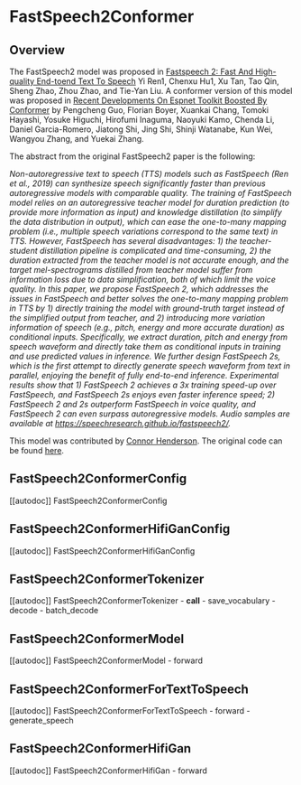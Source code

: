 <!--Copyright 2023 The HuggingFace Team. All rights reserved.

Licensed under the Apache License, Version 2.0 (the "License"); you may not use this file except in compliance with
the License. You may obtain a copy of the License at

http://www.apache.org/licenses/LICENSE-2.0

Unless required by applicable law or agreed to in writing, software distributed under the License is distributed on
an "AS IS" BASIS, WITHOUT WARRANTIES OR CONDITIONS OF ANY KIND, either express or implied. See the License for the
specific language governing permissions and limitations under the License.
-->

# FastSpeech2Conformer

## Overview

The FastSpeech2 model was proposed in [Fastspeech 2: Fast And High-quality End-toend Text To Speech](https://arxiv.org/pdf/2006.04558.pdf) Yi Ren1, Chenxu Hu1, Xu Tan, Tao Qin, Sheng Zhao, Zhou Zhao, and Tie-Yan Liu.
A conformer version of this model was proposed in [Recent Developments On Espnet Toolkit Boosted By Conformer](https://arxiv.org/abs/2110.07205) by Pengcheng Guo, Florian Boyer, Xuankai Chang, Tomoki Hayashi, Yosuke Higuchi, Hirofumi Inaguma, Naoyuki Kamo, Chenda Li, Daniel Garcia-Romero, Jiatong Shi, Jing Shi, Shinji Watanabe, Kun Wei, Wangyou Zhang, and Yuekai Zhang.

The abstract from the original FastSpeech2 paper is the following:

*Non-autoregressive text to speech (TTS) models such as FastSpeech (Ren et al., 2019) can synthesize speech significantly faster than previous autoregressive models with comparable quality. The training of FastSpeech model relies on an autoregressive teacher model for duration prediction (to provide more information as input) and knowledge distillation (to simplify the data distribution in output), which can ease the one-to-many mapping problem (i.e., multiple speech variations correspond to the same text) in TTS. However, FastSpeech has several disadvantages: 1) the teacher-student distillation pipeline is complicated and time-consuming, 2) the duration extracted from the teacher model is not accurate enough, and the target mel-spectrograms distilled from teacher model suffer from information loss due to data simplification, both of which limit the voice quality. In this paper, we propose FastSpeech 2, which addresses the issues in FastSpeech and better solves the one-to-many mapping problem in TTS by 1) directly training the model with ground-truth target instead of the simplified output from teacher, and 2) introducing more variation information of speech (e.g., pitch, energy and more accurate duration) as conditional inputs. Specifically, we extract duration, pitch and energy from speech waveform and directly take them as conditional inputs in training and use predicted values in inference. We further design FastSpeech 2s, which is the first attempt to directly generate speech waveform from text in parallel, enjoying the benefit of fully end-to-end inference. Experimental results show that 1) FastSpeech 2 achieves a 3x training speed-up over FastSpeech, and FastSpeech 2s enjoys even faster inference speed; 2) FastSpeech 2 and 2s outperform FastSpeech in voice quality, and FastSpeech 2 can even surpass autoregressive models. Audio samples are available at https://speechresearch.github.io/fastspeech2/.*

This model was contributed by [Connor Henderson](https://huggingface.co/connor-henderson). The original code can be found [here](https://github.com/espnet/espnet/blob/master/espnet2/tts/fastspeech2/fastspeech2.py).

## FastSpeech2ConformerConfig

[[autodoc]] FastSpeech2ConformerConfig

## FastSpeech2ConformerHifiGanConfig

[[autodoc]] FastSpeech2ConformerHifiGanConfig

## FastSpeech2ConformerTokenizer

[[autodoc]] FastSpeech2ConformerTokenizer
    - __call__
    - save_vocabulary
    - decode
    - batch_decode

## FastSpeech2ConformerModel

[[autodoc]] FastSpeech2ConformerModel
    - forward

## FastSpeech2ConformerForTextToSpeech

[[autodoc]] FastSpeech2ConformerForTextToSpeech
    - forward
    - generate_speech

## FastSpeech2ConformerHifiGan

[[autodoc]] FastSpeech2ConformerHifiGan
    - forward
